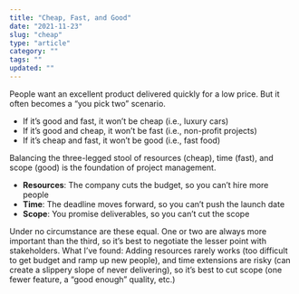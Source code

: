```yaml
---
title: "Cheap, Fast, and Good"
date: "2021-11-23"
slug: "cheap"
type: "article"
category: ""
tags: ""
updated: ""
---
```


People want an excellent product delivered quickly for a low price. But it often becomes a “you pick two” scenario.

- If it’s good and fast, it won’t be cheap (i.e., luxury cars)
- If it’s good and cheap, it won’t be fast (i.e., non-profit projects)
- If it’s cheap and fast, it won’t be good (i.e., fast food)

Balancing the three-legged stool of resources (cheap), time (fast), and scope (good) is the foundation of project management.

- **Resources**: The company cuts the budget, so you can’t hire more people
- **Time**: The deadline moves forward, so you can’t push the launch date
- **Scope**: You promise deliverables, so you can’t cut the scope

Under no circumstance are these equal. One or two are always more important than the third, so it’s best to negotiate the lesser point with stakeholders. What I’ve found: Adding resources rarely works (too difficult to get budget and ramp up new people), and time extensions are risky (can create a slippery slope of never delivering), so it’s best to cut scope (one fewer feature, a “good enough” quality, etc.)